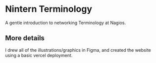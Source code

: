 
# Nintern Terminology

A gentle introduction to networking Terminology at Nagios.


## More details

I drew all of the illustrations/graphics in Figma, and created the website using a basic vercel deployment. 

